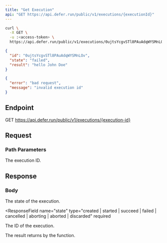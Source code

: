 ```yaml
---
title: "Get Execution"
api: "GET https://api.defer.run/public/v1/executions/{executionId}"
---
```


<RequestExample>

```bash cURL
curl \
  -X GET \
  -u :<access-token> \
  https://api.defer.run/public/v1/executions/0ujtsYcgvSTl8PAuAdqWYSMnLOv
```

</RequestExample>

<ResponseExample>

```json 2xx
{
  "id": "0ujtsYcgvSTl8PAuAdqWYSMnLOv",
  "state": "failed",
  "result": "hello John Doe"
}
```

```json 4xx
{
  "error": "bad request",
  "message": "invalid execution id"
}
```

</ResponseExample>

## Endpoint

GET https://api.defer.run/public/v1/executions/{execution-id}

## Request

### Path Parameters

<ParamField path="execution-id" type="string" required>
  The execution ID.
</ParamField>

## Response

### Body

<ResponseField name="id" type="string" required>
  The state of the execution.
</ResponseField>

<ResponseField
  name="state"
  type="created | started | succeed | failed | cancelled | aborting | aborted | discarded"
  required
>
  The ID of the execution.
</ResponseField>

<ResponseField name="result" type="any">
  The result returns by the function.
</ResponseField>
